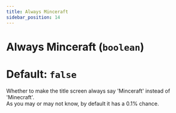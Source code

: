 ```yaml
---
title: Always Minceraft
sidebar_position: 14
---
```

# Always Minceraft (`boolean`)
# Default: `false`
Whether to make the title screen always say 'Minceraft' instead of 'Minecraft'.  
As you may or may not know, by default it has a 0.1% chance.
